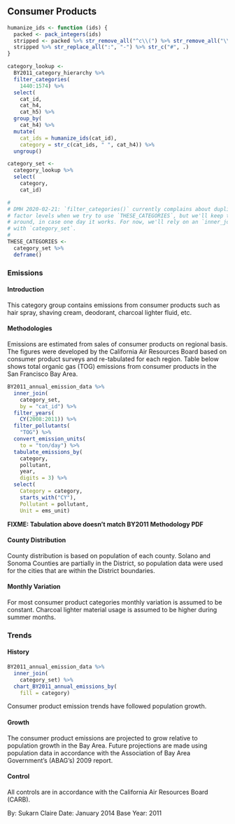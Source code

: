 ## Consumer Products

```r
humanize_ids <- function (ids) {
  packed <- pack_integers(ids)
  stripped <- packed %>% str_remove_all("^c\\(") %>% str_remove_all("\\)$")
  stripped %>% str_replace_all(":", "-") %>% str_c("#", .)
}

category_lookup <-
  BY2011_category_hierarchy %>% 
  filter_categories(
    1440:1574) %>% 
  select(
    cat_id,
    cat_h4,
    cat_h5) %>%
  group_by(
    cat_h4) %>%
  mutate(
    cat_ids = humanize_ids(cat_id),
    category = str_c(cat_ids, " ", cat_h4)) %>%
  ungroup()

category_set <-
  category_lookup %>%
  select(
    category,
    cat_id) 

#
# DMH 2020-02-21: `filter_categories()` currently complains about duplicated
# factor levels when we try to use `THESE_CATEGORIES`, but we'll keep this
# around, in case one day it works. For now, we'll rely on an `inner_join()`
# with `category_set`.
# 
THESE_CATEGORIES <-
  category_set %>%
  deframe()
```

### Emissions

#### Introduction {-}

This category group contains emissions from consumer products such as hair spray, shaving cream, deodorant, charcoal lighter fluid, etc.

#### Methodologies {-}

Emissions are estimated from sales of consumer products on regional basis. The figures were developed by the California Air Resources Board based on consumer product surveys and re-tabulated for each region. Table below shows total organic gas (TOG) emissions from consumer products in the San Francisco Bay Area.

```r
BY2011_annual_emission_data %>%
  inner_join(
    category_set,
    by = "cat_id") %>%
  filter_years(
    CY(2008:2011)) %>%
  filter_pollutants(
    "TOG") %>%
  convert_emission_units(
    to = "ton/day") %>%
  tabulate_emissions_by(
    category,
    pollutant,
    year,
    digits = 3) %>%
  select(
    Category = category,
    starts_with("CY"),
    Pollutant = pollutant,
    Unit = ems_unit)
```

**FIXME: Tabulation above doesn't match BY2011 Methodology PDF**

#### County Distribution {-}

County distribution is based on population of each county. Solano and Sonoma Counties are partially in the District, so population data were used for the cities that are within the District boundaries.

#### Monthly Variation {-}

For most consumer product categories monthly variation is assumed to be constant. Charcoal lighter material usage is assumed to be higher during summer months.

### Trends

#### History {-}

```r
BY2011_annual_emission_data %>%
  inner_join(
    category_set) %>%
  chart_BY2011_annual_emissions_by(
    fill = category) 
```

Consumer product emission trends have followed population growth.

#### Growth {-}

The consumer product emissions are projected to grow relative to population growth in the Bay Area. Future projections are made using population data in accordance with the Association of Bay Area Government’s (ABAG’s) 2009 report.

#### Control {-}

All controls are in accordance with the California Air Resources Board (CARB).

By: Sukarn Claire 
Date: January 2014 
Base Year: 2011
